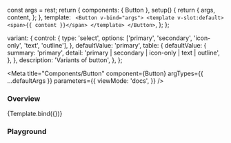 
  const args = rest;
  return {
    components: { Button },
    setup() {
      return {
        args,
        content,
      };
    },
    template: `
    <Button v-bind="args">
      <template v-slot:default>
        <span>{{ content }}</span>
      </template>
    </Button>`,
  };
};

  variant: {
    control: {
      type: 'select',
      options: ['primary', 'secondary', 'icon-only', 'text', 'outline'],
    },
    defaultValue: 'primary',
    table: {
      defaultValue: {
        summary: 'primary',
        detail: 'primary | secondary | icon-only | text | outline',
      },
    },
    description: 'Variants of button',
  },
};

<Meta
  title="Components/Button"
  component={Button}
  argTypes={{ ...defaultArgs }}
  parameters={{
    viewMode: 'docs',
  }}
/>

### Overview

<Canvas withSource="open">
  <Story
    name="Overview"
    argTypes={{ ...Template.argTypes }}
    args={{
      variant: 'primary',
    }}
  >
    {Template.bind({})}
  </Story>
</Canvas>

### Playground

<ArgsTable
  story="Overview"
  exclude={/^(click|content|default|custom-icon|on.*)$/}
/>
